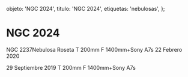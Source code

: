 
  objeto: 'NGC 2024',
  titulo: 'NGC 2024',
  etiquetas: 'nebulosas',
};

# NGC 2024

<Imagen
  src="objeto/ngc-2024_20190929_2_img-20200302-wa0019.jpg"
  fecha="20190929"
/>

NGC 2237Nebulosa Roseta T 200mm F 1400mm+Sony A7s 22 Febrero 2020

<Imagen
  src="objeto/ngc-2024_20190929_1_ngc2024final.jpg"
  fecha="20190929"
/>

 29 Septiembre 2019 T 200mm F 1400mm+Sony A7s